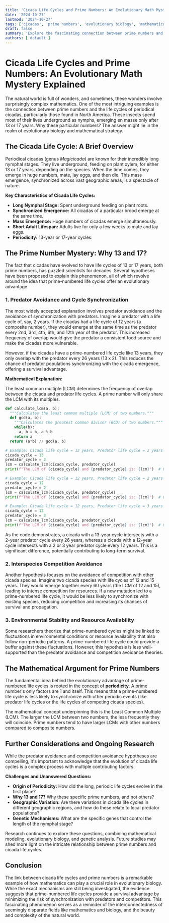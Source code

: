```yaml
---
title: 'Cicada Life Cycles and Prime Numbers: An Evolutionary Math Mystery Explained'
date: '2024-10-27'
lastmod: '2024-10-27'
tags: ['cicadas', 'prime numbers', 'evolutionary biology', 'mathematical biology', 'periodical cicadas', 'insect life cycles', 'natural selection']
draft: false
summary: 'Explore the fascinating connection between prime numbers and cicada life cycles. Learn why evolutionary pressures may have favored prime-numbered periods, providing a survival advantage against predators and interspecies competition.'
authors: ['default']
---
```


# Cicada Life Cycles and Prime Numbers: An Evolutionary Math Mystery Explained

The natural world is full of wonders, and sometimes, these wonders involve surprisingly complex mathematics. One of the most intriguing examples is the connection between prime numbers and the life cycles of periodical cicadas, particularly those found in North America. These insects spend most of their lives underground as nymphs, emerging en masse only after 13 or 17 years. Why these particular numbers? The answer might lie in the realm of evolutionary biology and mathematical strategy.

## The Cicada Life Cycle: A Brief Overview

Periodical cicadas (genus *Magicicada*) are known for their incredibly long nymphal stages. They live underground, feeding on plant xylem, for either 13 or 17 years, depending on the species. When the time comes, they emerge in huge numbers, mate, lay eggs, and then die. This mass emergence, synchronized across vast geographic areas, is a spectacle of nature.

**Key Characteristics of Cicada Life Cycles:**

*   **Long Nymphal Stage:**  Spent underground feeding on plant roots.
*   **Synchronized Emergence:** All cicadas of a particular brood emerge at the same time.
*   **Mass Emergence:** Huge numbers of cicadas emerge simultaneously.
*   **Short Adult Lifespan:** Adults live for only a few weeks to mate and lay eggs.
*   **Periodicity:** 13-year or 17-year cycles.

## The Prime Number Mystery: Why 13 and 17?

The fact that cicadas have evolved to have life cycles of 13 or 17 years, both prime numbers, has puzzled scientists for decades. Several hypotheses have been proposed to explain this phenomenon, all of which revolve around the idea that prime-numbered life cycles offer an evolutionary advantage.

### 1. Predator Avoidance and Cycle Synchronization

The most widely accepted explanation involves predator avoidance and the avoidance of synchronization with predators. Imagine a predator with a life cycle of, say, 2 years. If the cicadas had a life cycle of 12 years (a composite number), they would emerge at the same time as the predator every 2nd, 3rd, 4th, 6th, and 12th year of the predator. This increased frequency of overlap would give the predator a consistent food source and make the cicadas more vulnerable.

However, if the cicadas have a prime-numbered life cycle like 13 years, they only overlap with the predator every 26 years (13 x 2).  This reduces the chance of predator populations synchronizing with the cicada emergence, offering a survival advantage.

**Mathematical Explanation:**

The least common multiple (LCM) determines the frequency of overlap between the cicada and predator life cycles. A prime number will only share the LCM with its multiples.

```python
def calculate_lcm(a, b):
  """Calculates the least common multiple (LCM) of two numbers."""
  def gcd(a, b):
    """Calculates the greatest common divisor (GCD) of two numbers."""
    while(b):
      a, b = b, a % b
    return a
  return (a*b) // gcd(a, b)

# Example: Cicada life cycle = 13 years, Predator life cycle = 2 years
cicada_cycle = 13
predator_cycle = 2
lcm = calculate_lcm(cicada_cycle, predator_cycle)
print(f"The LCM of {cicada_cycle} and {predator_cycle} is: {lcm}")  # Output: 26

# Example: Cicada life cycle = 12 years, Predator life cycle = 2 years
cicada_cycle = 12
predator_cycle = 2
lcm = calculate_lcm(cicada_cycle, predator_cycle)
print(f"The LCM of {cicada_cycle} and {predator_cycle} is: {lcm}")  # Output: 12

# Example: Cicada life cycle = 12 years, Predator life cycle = 3 years
cicada_cycle = 12
predator_cycle = 3
lcm = calculate_lcm(cicada_cycle, predator_cycle)
print(f"The LCM of {cicada_cycle} and {predator_cycle} is: {lcm}")  # Output: 12
```

As the code demonstrates, a cicada with a 13-year cycle intersects with a 2-year predator cycle every 26 years, whereas a cicada with a 12-year cycle intersects with a 2 or 3 year predator cycle every 12 years.  This is a significant difference, potentially contributing to long-term survival.

### 2. Interspecies Competition Avoidance

Another hypothesis focuses on the avoidance of competition with other cicada species.  Imagine two cicada species with life cycles of 12 and 15 years. They would emerge together every 60 years (the LCM of 12 and 15), leading to intense competition for resources. If a new mutation led to a prime-numbered life cycle, it would be less likely to synchronize with existing species, reducing competition and increasing its chances of survival and propagation.

### 3. Environmental Stability and Resource Availability

Some researchers theorize that prime-numbered cycles might be linked to fluctuations in environmental conditions or resource availability that also follow non-periodic patterns. A prime-numbered life cycle could provide a buffer against these fluctuations. However, this hypothesis is less well-supported than the predator avoidance and competition avoidance theories.

## The Mathematical Argument for Prime Numbers

The fundamental idea behind the evolutionary advantage of prime-numbered life cycles is rooted in the concept of **periodicity**.  A prime number's only factors are 1 and itself. This means that a prime-numbered life cycle is less likely to synchronize with other periodic events (like predator life cycles or the life cycles of competing cicada species).

The mathematical concept underpinning this is the Least Common Multiple (LCM).  The larger the LCM between two numbers, the less frequently they will coincide.  Prime numbers tend to have larger LCMs with other numbers compared to composite numbers.

## Further Considerations and Ongoing Research

While the predator avoidance and competition avoidance hypotheses are compelling, it's important to acknowledge that the evolution of cicada life cycles is a complex process with multiple contributing factors.

**Challenges and Unanswered Questions:**

*   **Origin of Periodicity:** How did the long, periodic life cycles evolve in the first place?
*   **Why 13 and 17?** Why these specific prime numbers, and not others?
*   **Geographic Variation:**  Are there variations in cicada life cycles in different geographic regions, and how do these relate to local predator populations?
*   **Genetic Mechanisms:** What are the specific genes that control the length of the nymphal stage?

Research continues to explore these questions, combining mathematical modeling, evolutionary biology, and genetic analysis.  Future studies may shed more light on the intricate relationship between prime numbers and cicada life cycles.

## Conclusion

The link between cicada life cycles and prime numbers is a remarkable example of how mathematics can play a crucial role in evolutionary biology. While the exact mechanisms are still being investigated, the evidence suggests that prime-numbered life cycles provide a survival advantage by minimizing the risk of synchronization with predators and competitors. This fascinating phenomenon serves as a reminder of the interconnectedness of seemingly disparate fields like mathematics and biology, and the beauty and complexity of the natural world.